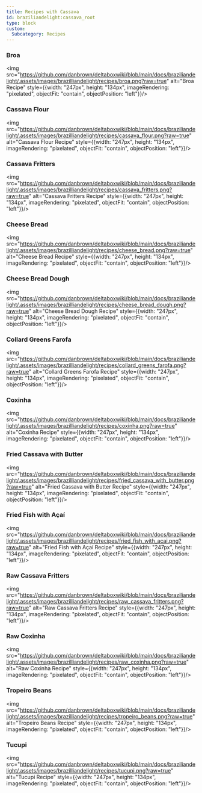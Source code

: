 ```yaml
---
title: Recipes with Cassava
id: braziliandelight:cassava_root
type: block
custom:
  Subcategory: Recipes
---
```


### Broa
<img src="https://github.com/danbrown/deltaboxwiki/blob/main/docs/braziliandelight/.assets/images/brazilliandelight/recipes/broa.png?raw=true" alt="Broa Recipe" style={{width: "247px", height: "134px", imageRendering: "pixelated", objectFit: "contain", objectPosition: "left"}}/>

### Cassava Flour
<img src="https://github.com/danbrown/deltaboxwiki/blob/main/docs/braziliandelight/.assets/images/brazilliandelight/recipes/cassava_flour.png?raw=true" alt="Cassava Flour Recipe" style={{width: "247px", height: "134px", imageRendering: "pixelated", objectFit: "contain", objectPosition: "left"}}/>

### Cassava Fritters
<img src="https://github.com/danbrown/deltaboxwiki/blob/main/docs/braziliandelight/.assets/images/brazilliandelight/recipes/cassava_fritters.png?raw=true" alt="Cassava Fritters Recipe" style={{width: "247px", height: "134px", imageRendering: "pixelated", objectFit: "contain", objectPosition: "left"}}/>

### Cheese Bread
<img src="https://github.com/danbrown/deltaboxwiki/blob/main/docs/braziliandelight/.assets/images/brazilliandelight/recipes/cheese_bread.png?raw=true" alt="Cheese Bread Recipe" style={{width: "247px", height: "134px", imageRendering: "pixelated", objectFit: "contain", objectPosition: "left"}}/>

### Cheese Bread Dough
<img src="https://github.com/danbrown/deltaboxwiki/blob/main/docs/braziliandelight/.assets/images/brazilliandelight/recipes/cheese_bread_dough.png?raw=true" alt="Cheese Bread Dough Recipe" style={{width: "247px", height: "134px", imageRendering: "pixelated", objectFit: "contain", objectPosition: "left"}}/>

### Collard Greens Farofa
<img src="https://github.com/danbrown/deltaboxwiki/blob/main/docs/braziliandelight/.assets/images/brazilliandelight/recipes/collard_greens_farofa.png?raw=true" alt="Collard Greens Farofa Recipe" style={{width: "247px", height: "134px", imageRendering: "pixelated", objectFit: "contain", objectPosition: "left"}}/>

### Coxinha
<img src="https://github.com/danbrown/deltaboxwiki/blob/main/docs/braziliandelight/.assets/images/brazilliandelight/recipes/coxinha.png?raw=true" alt="Coxinha Recipe" style={{width: "247px", height: "134px", imageRendering: "pixelated", objectFit: "contain", objectPosition: "left"}}/>

### Fried Cassava with Butter
<img src="https://github.com/danbrown/deltaboxwiki/blob/main/docs/braziliandelight/.assets/images/brazilliandelight/recipes/fried_cassava_with_butter.png?raw=true" alt="Fried Cassava with Butter Recipe" style={{width: "247px", height: "134px", imageRendering: "pixelated", objectFit: "contain", objectPosition: "left"}}/>

### Fried Fish with Açaí
<img src="https://github.com/danbrown/deltaboxwiki/blob/main/docs/braziliandelight/.assets/images/brazilliandelight/recipes/fried_fish_with_acai.png?raw=true" alt="Fried Fish with Açaí Recipe" style={{width: "247px", height: "134px", imageRendering: "pixelated", objectFit: "contain", objectPosition: "left"}}/>

### Raw Cassava Fritters
<img src="https://github.com/danbrown/deltaboxwiki/blob/main/docs/braziliandelight/.assets/images/brazilliandelight/recipes/raw_cassava_fritters.png?raw=true" alt="Raw Cassava Fritters Recipe" style={{width: "247px", height: "134px", imageRendering: "pixelated", objectFit: "contain", objectPosition: "left"}}/>

### Raw Coxinha
<img src="https://github.com/danbrown/deltaboxwiki/blob/main/docs/braziliandelight/.assets/images/brazilliandelight/recipes/raw_coxinha.png?raw=true" alt="Raw Coxinha Recipe" style={{width: "247px", height: "134px", imageRendering: "pixelated", objectFit: "contain", objectPosition: "left"}}/>

### Tropeiro Beans
<img src="https://github.com/danbrown/deltaboxwiki/blob/main/docs/braziliandelight/.assets/images/brazilliandelight/recipes/tropeiro_beans.png?raw=true" alt="Tropeiro Beans Recipe" style={{width: "247px", height: "134px", imageRendering: "pixelated", objectFit: "contain", objectPosition: "left"}}/>

### Tucupi
<img src="https://github.com/danbrown/deltaboxwiki/blob/main/docs/braziliandelight/.assets/images/brazilliandelight/recipes/tucupi.png?raw=true" alt="Tucupi Recipe" style={{width: "247px", height: "134px", imageRendering: "pixelated", objectFit: "contain", objectPosition: "left"}}/>